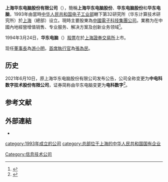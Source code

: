 {{多個問題|
{{Onesource|time=2015-01-30}}
{{Primary sources|time=2015-01-30}}
{{Prose|time=2021-02-28T06:18:43+00:00}}
{{advert|time=2018-12-13T12:34:21+00:00}}
}}
{{Coord|25|03|22.1|N|121|31|22.8|E|region:ID_type:landmark|display=title}}
{{Infobox Company
| company_name       = 中电科数字技术股份有限公司
| company_name_en    = CETC Digital Technology Co Ltd
| company_logo       = 
| former_name        = 上海华东电脑股份有限公司
| company_type       = [[上市公司|上市公司]]（国有控股）
| company_slogan     = 通过数字化、网络化、智能化新一代信息技术与各行业深度融合，打造行业数字化整体解决方案头部企业。
| traded_as          = {{sse|600850}}（1994年3月24日上市）
| foundation         = 1993年9月
| location           = [[上海市|上海市]][[徐汇区|徐汇区]]桂平路391号新漕河泾国际商务中心B座27层
| local_code_name    = 	CN
| local_code         = 13222269-2
| industry           = 计算机、通信和其他电子设备制造业	
| products           = 
| revenue            = {{increase}}[[人民币|人民币]] 81.30亿（2020年）
| operating_income   = 
| net_income         = {{decrease}}[[人民币|人民币]] 3.17亿（2020年）
| assets             = 
| num_employees      = 2,600人
| divisions          = 
| subsid             = 
| capital            = 
| market_value       = [[人民币|人民币]] 123.62亿（2021年9月）
| accounting_period  = 
| major_shareholder  = [[中国电子科技集团公司第三十二研究所|中国电子科技集团公司第三十二研究所]](24.20%)<br>[[中电科投资控股有限公司|中电科投资控股有限公司]](22.47%)
| homepage           = {{url|http://www.shecc.com/}}
| key_people         = 董事长：江波（2021年9月）<br>总经理：张为民（2021年9月）
| profit             = 
| P/E ratio          = 
| earnings_per_share = 
| Net_aset_value     = 
}}

'''上海华东电脑股份有限公司'''（{{lang-en|'''SHANGHAI EAST-CHINA COMPUTER CO., LTD.'''}}），簡稱'''上海华东电脑股份'''、'''华东电脑股份'''和'''华东电脑'''，1993年由當時[[中华人民共和国电子工业部|中华人民共和国电子工业部]]轄下第32研究所（华东计算技术研究所）於[[上海|上海]]（總部）设立。現時主要股東為[[中國電子科技集團公司|中國電子科技集團公司]]。業務为在中國內地經營增值销售、专业服务、解决方案及创新业务领域<ref>{{Cite web |url=http://www.shecc.com/About.html |title=上海华东电脑股份有限公司簡介 |accessdate=2015-01-28 |archive-date=2015-01-17 |archive-url=https://web.archive.org/web/20150117071231/http://www.shecc.com/About.html |dead-url=no }}</ref>。

1994年3月24日，'''华东电脑'''（{{sse|600850}}）[[股票|股票]]在於[[上海證券交易所|上海證券交易所]]上市。

现任[[董事長|董事長]]為[[游小明|游小明]]，[[首席執行官|首席執行官]]為[[張為民|張為民]]。

==历史==

2021年6月10日，原上海华东电脑股份有限公司发布公告，公司全称变更为'''中电科数字技术股份有限公司'''，证券简称由华东电脑变更为'''电科数字'''<ref>{{cite web |title=600850:中电科数字技术股份有限公司关于变更证券简称的实施公告 |url=http://data.eastmoney.com/notices/detail/600850/AN202106091496971391.html |access-date=2021-09-28 |archive-date=2021-09-28 |archive-url=https://web.archive.org/web/20210928150138/http://data.eastmoney.com/notices/detail/600850/AN202106091496971391.html }}</ref>。

== 参考文献 ==
{{Reflist}}

== 外部連結 ==
* {{Official|http://www.shecc.com}}

[[Category:信息技术公司|Category:信息技术公司]]
[[category:1993年成立的公司|category:1993年成立的公司]]
[[category:总部位于上海的中华人民共和国国有企业|category:总部位于上海的中华人民共和国国有企业]]